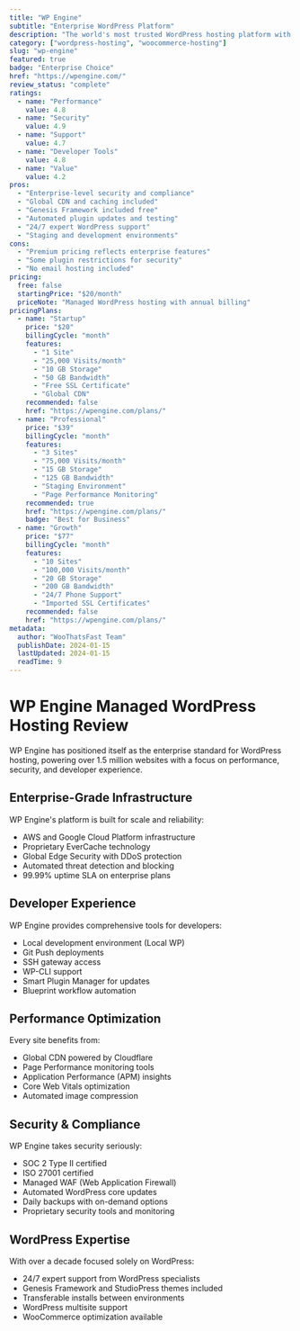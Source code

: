 ```yaml
---
title: "WP Engine"
subtitle: "Enterprise WordPress Platform"
description: "The world's most trusted WordPress hosting platform with enterprise-grade security, performance, and scalability features."
category: ["wordpress-hosting", "woocommerce-hosting"]
slug: "wp-engine"
featured: true
badge: "Enterprise Choice"
href: "https://wpengine.com/"
review_status: "complete"
ratings:
  - name: "Performance"
    value: 4.8
  - name: "Security"
    value: 4.9
  - name: "Support"
    value: 4.7
  - name: "Developer Tools"
    value: 4.8
  - name: "Value"
    value: 4.2
pros:
  - "Enterprise-level security and compliance"
  - "Global CDN and caching included"
  - "Genesis Framework included free"
  - "Automated plugin updates and testing"
  - "24/7 expert WordPress support"
  - "Staging and development environments"
cons:
  - "Premium pricing reflects enterprise features"
  - "Some plugin restrictions for security"
  - "No email hosting included"
pricing:
  free: false
  startingPrice: "$20/month"
  priceNote: "Managed WordPress hosting with annual billing"
pricingPlans:
  - name: "Startup"
    price: "$20"
    billingCycle: "month"
    features:
      - "1 Site"
      - "25,000 Visits/month"
      - "10 GB Storage"
      - "50 GB Bandwidth"
      - "Free SSL Certificate"
      - "Global CDN"
    recommended: false
    href: "https://wpengine.com/plans/"
  - name: "Professional"
    price: "$39"
    billingCycle: "month"
    features:
      - "3 Sites"
      - "75,000 Visits/month"
      - "15 GB Storage"
      - "125 GB Bandwidth"
      - "Staging Environment"
      - "Page Performance Monitoring"
    recommended: true
    href: "https://wpengine.com/plans/"
    badge: "Best for Business"
  - name: "Growth"
    price: "$77"
    billingCycle: "month"
    features:
      - "10 Sites"
      - "100,000 Visits/month"
      - "20 GB Storage"
      - "200 GB Bandwidth"
      - "24/7 Phone Support"
      - "Imported SSL Certificates"
    recommended: false
    href: "https://wpengine.com/plans/"
metadata:
  author: "WooThatsFast Team"
  publishDate: 2024-01-15
  lastUpdated: 2024-01-15
  readTime: 9
---
```


# WP Engine Managed WordPress Hosting Review

WP Engine has positioned itself as the enterprise standard for WordPress hosting, powering over 1.5 million websites with a focus on performance, security, and developer experience.

## Enterprise-Grade Infrastructure

WP Engine's platform is built for scale and reliability:
- AWS and Google Cloud Platform infrastructure
- Proprietary EverCache technology
- Global Edge Security with DDoS protection
- Automated threat detection and blocking
- 99.99% uptime SLA on enterprise plans

## Developer Experience

WP Engine provides comprehensive tools for developers:
- Local development environment (Local WP)
- Git Push deployments
- SSH gateway access
- WP-CLI support
- Smart Plugin Manager for updates
- Blueprint workflow automation

## Performance Optimization

Every site benefits from:
- Global CDN powered by Cloudflare
- Page Performance monitoring tools
- Application Performance (APM) insights
- Core Web Vitals optimization
- Automated image compression

## Security & Compliance

WP Engine takes security seriously:
- SOC 2 Type II certified
- ISO 27001 certified
- Managed WAF (Web Application Firewall)
- Automated WordPress core updates
- Daily backups with on-demand options
- Proprietary security tools and monitoring

## WordPress Expertise

With over a decade focused solely on WordPress:
- 24/7 expert support from WordPress specialists
- Genesis Framework and StudioPress themes included
- Transferable installs between environments
- WordPress multisite support
- WooCommerce optimization available